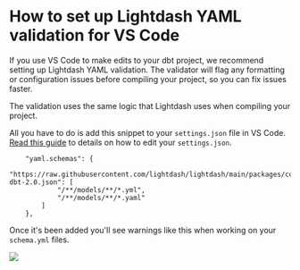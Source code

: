 
# How to set up Lightdash YAML validation for VS Code

If you use VS Code to make edits to your dbt project, we recommend setting up Lightdash YAML validation. The validator will flag any formatting or configuration issues before compiling your project, so you can fix issues faster.

The validation uses the same logic that Lightdash uses when compiling your project.

All you have to do is add this snippet to your `settings.json` file in VS Code. [Read this guide](https://code.visualstudio.com/docs/getstarted/settings#_settings-json-file) to details on how to edit your `settings.json`.

```
    "yaml.schemas": {
        "https://raw.githubusercontent.com/lightdash/lightdash/main/packages/common/src/schemas/json/lightdash-dbt-2.0.json": [
            "/**/models/**/*.yml",
            "/**/models/**/*.yaml"
        ]
    },
```

Once it's been added you'll see warnings like this when working on your `schema.yml` files.

<img src={VSCodeError} />
